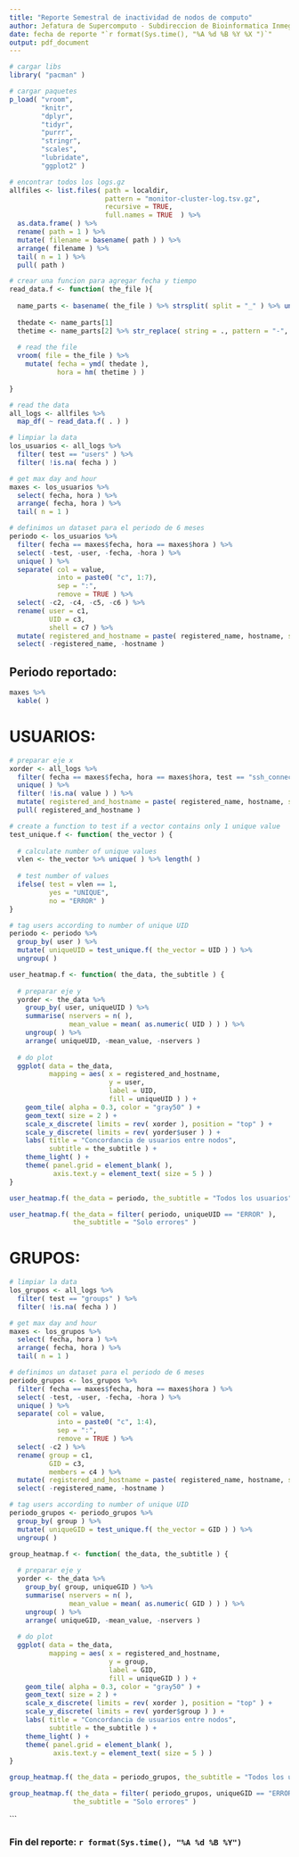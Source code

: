 ```yaml
---
title: "Reporte Semestral de inactividad de nodos de computo"
author: Jefatura de Supercomputo - Subdireccion de Bioinformatica Inmegen
date: fecha de reporte "`r format(Sys.time(), "%A %d %B %Y %X ")`"
output: pdf_document
---
```

```r
# cargar libs
library( "pacman" )

# cargar paquetes
p_load( "vroom",
        "knitr",
        "dplyr",
        "tidyr",
        "purrr",
        "stringr",
        "scales",
        "lubridate",
        "ggplot2" )

# encontrar todos los logs.gz
allfiles <- list.files( path = localdir,
                        pattern = "monitor-cluster-log.tsv.gz",
                        recursive = TRUE,
                        full.names = TRUE  ) %>% 
  as.data.frame( ) %>% 
  rename( path = 1 ) %>% 
  mutate( filename = basename( path ) ) %>% 
  arrange( filename ) %>% 
  tail( n = 1 ) %>% 
  pull( path )

# crear una funcion para agregar fecha y tiempo
read_data.f <- function( the_file ){
  
  name_parts <- basename( the_file ) %>% strsplit( split = "_" ) %>% unlist( )
  
  thedate <- name_parts[1]
  thetime <- name_parts[2] %>% str_replace( string = ., pattern = "-", replacement = ":" )
  
  # read the file
  vroom( file = the_file ) %>% 
    mutate( fecha = ymd( thedate ),
            hora = hm( thetime ) )
  
}

# read the data
all_logs <- allfiles %>% 
  map_df( ~ read_data.f( . ) )

# limpiar la data
los_usuarios <- all_logs %>% 
  filter( test == "users" ) %>% 
  filter( !is.na( fecha ) )

# get max day and hour
maxes <- los_usuarios %>% 
  select( fecha, hora ) %>% 
  arrange( fecha, hora ) %>% 
  tail( n = 1 )

# definimos un dataset para el periodo de 6 meses
periodo <- los_usuarios %>% 
  filter( fecha == maxes$fecha, hora == maxes$hora ) %>% 
  select( -test, -user, -fecha, -hora ) %>% 
  unique( ) %>% 
  separate( col = value,
            into = paste0( "c", 1:7),
            sep = ":",
            remove = TRUE ) %>% 
  select( -c2, -c4, -c5, -c6 ) %>% 
  rename( user = c1,
          UID = c3,
          shell = c7 ) %>% 
  mutate( registered_and_hostname = paste( registered_name, hostname, sep = "_" ) ) %>% 
  select( -registered_name, -hostname )

```

## Periodo reportado:
```r

maxes %>% 
  kable( )

```

# USUARIOS:

```r

# preparar eje x
xorder <- all_logs %>% 
  filter( fecha == maxes$fecha, hora == maxes$hora, test == "ssh_connection" ) %>% 
  unique( ) %>% 
  filter( !is.na( value ) ) %>% 
  mutate( registered_and_hostname = paste( registered_name, hostname, sep = "_" ) ) %>% 
  pull( registered_and_hostname )

# create a function to test if a vector contains only 1 unique value
test_unique.f <- function( the_vector ) {
  
  # calculate number of unique values
  vlen <- the_vector %>% unique( ) %>% length( )
  
  # test number of values
  ifelse( test = vlen == 1,
          yes = "UNIQUE",
          no = "ERROR" )
}

# tag users according to number of unique UID
periodo <- periodo %>% 
  group_by( user ) %>% 
  mutate( uniqueUID = test_unique.f( the_vector = UID ) ) %>% 
  ungroup( )

```

```r
user_heatmap.f <- function( the_data, the_subtitle ) {
  
  # preparar eje y
  yorder <- the_data %>% 
    group_by( user, uniqueUID ) %>% 
    summarise( nservers = n( ),
               mean_value = mean( as.numeric( UID ) ) ) %>% 
    ungroup( ) %>% 
    arrange( uniqueUID, -mean_value, -nservers )
  
  # do plot
  ggplot( data = the_data,
          mapping = aes( x = registered_and_hostname,
                         y = user,
                         label = UID,
                         fill = uniqueUID ) ) +
    geom_tile( alpha = 0.3, color = "gray50" ) +
    geom_text( size = 2 ) +
    scale_x_discrete( limits = rev( xorder ), position = "top" ) + 
    scale_y_discrete( limits = rev( yorder$user ) ) + 
    labs( title = "Concordancia de usuarios entre nodos",
          subtitle = the_subtitle ) +
    theme_light( ) +
    theme( panel.grid = element_blank( ),
           axis.text.y = element_text( size = 5 ) )
}
```

```r
user_heatmap.f( the_data = periodo, the_subtitle = "Todos los usuarios" )
```

```r
user_heatmap.f( the_data = filter( periodo, uniqueUID == "ERROR" ),
                the_subtitle = "Solo errores" )
```

# GRUPOS:

```r
# limpiar la data
los_grupos <- all_logs %>% 
  filter( test == "groups" ) %>% 
  filter( !is.na( fecha ) )

# get max day and hour
maxes <- los_grupos %>% 
  select( fecha, hora ) %>% 
  arrange( fecha, hora ) %>% 
  tail( n = 1 )

# definimos un dataset para el periodo de 6 meses
periodo_grupos <- los_grupos %>% 
  filter( fecha == maxes$fecha, hora == maxes$hora ) %>% 
  select( -test, -user, -fecha, -hora ) %>% 
  unique( ) %>% 
  separate( col = value,
            into = paste0( "c", 1:4),
            sep = ":",
            remove = TRUE ) %>% 
  select( -c2 ) %>% 
  rename( group = c1,
          GID = c3,
          members = c4 ) %>% 
  mutate( registered_and_hostname = paste( registered_name, hostname, sep = "_" ) ) %>% 
  select( -registered_name, -hostname )

```

```r

# tag users according to number of unique UID
periodo_grupos <- periodo_grupos %>% 
  group_by( group ) %>% 
  mutate( uniqueGID = test_unique.f( the_vector = GID ) ) %>% 
  ungroup( )

```

```r
group_heatmap.f <- function( the_data, the_subtitle ) {
  
  # preparar eje y
  yorder <- the_data %>% 
    group_by( group, uniqueGID ) %>% 
    summarise( nservers = n( ),
               mean_value = mean( as.numeric( GID ) ) ) %>% 
    ungroup( ) %>% 
    arrange( uniqueGID, -mean_value, -nservers )
  
  # do plot
  ggplot( data = the_data,
          mapping = aes( x = registered_and_hostname,
                         y = group,
                         label = GID,
                         fill = uniqueGID ) ) +
    geom_tile( alpha = 0.3, color = "gray50" ) +
    geom_text( size = 2 ) +
    scale_x_discrete( limits = rev( xorder ), position = "top" ) + 
    scale_y_discrete( limits = rev( yorder$group ) ) + 
    labs( title = "Concordancia de usuarios entre nodos",
          subtitle = the_subtitle ) +
    theme_light( ) +
    theme( panel.grid = element_blank( ),
           axis.text.y = element_text( size = 5 ) )
}
```

```r
group_heatmap.f( the_data = periodo_grupos, the_subtitle = "Todos los usuarios" )
```

```r
group_heatmap.f( the_data = filter( periodo_grupos, uniqueGID == "ERROR" ),
                the_subtitle = "Solo errores" )
```

```

### Fin del reporte: `r format(Sys.time(), "%A %d %B %Y")`